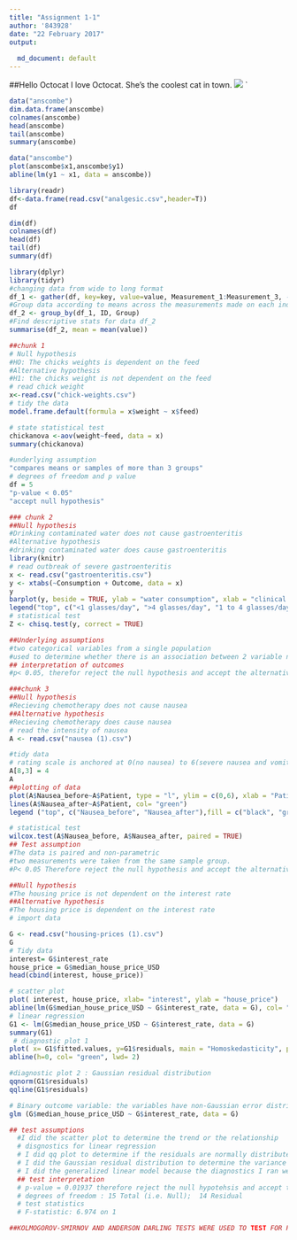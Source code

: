 ```yaml
---
title: "Assignment 1-1"
author: '843928'
date: "22 February 2017"
output:
  
  md_document: default
---
```

##Hello Octocat
I love Octocat. She's the coolest cat in town.
![](https://dl.dropboxusercontent.com/u/11805474/painblogr/biostats/assignments/octocat.png)
`
```r
data("anscombe")
dim.data.frame(anscombe)
colnames(anscombe)
head(anscombe)
tail(anscombe)
summary(anscombe)


```
```r
data("anscombe")
plot(anscombe$x1,anscombe$y1)
abline(lm(y1 ~ x1, data = anscombe))


```
```r
library(readr)
df<-data.frame(read.csv("analgesic.csv",header=T))
df
```
```r
dim(df)
colnames(df)
head(df)
tail(df)
summary(df)
```
```r
library(dplyr)
library(tidyr)
#changing data from wide to long format
df_1 <- gather(df, key=key, value=value, Measurement_1:Measurement_3, -ID)
#Group data according to means across the measurements made on each individual
df_2 <- group_by(df_1, ID, Group)
#Find descriptive stats for data df_2
summarise(df_2, mean = mean(value))

```
```r
##chunk 1
# Null hypothesis
#HO: The chicks weights is dependent on the feed
#Alternative hypothesis 
#H1: the chicks weight is not dependent on the feed
# read chick weight
x<-read.csv("chick-weights.csv")
# tidy the data
model.frame.default(formula = x$weight ~ x$feed)

# state statistical test
chickanova <-aov(weight~feed, data = x)
summary(chickanova)

#underlying assumption
"compares means or samples of more than 3 groups"
# degrees of freedom and p value
df = 5
"p-value < 0.05"
"accept null hypothesis"
```
```r
### chunk 2
##Null hypothesis
#Drinking contaminated water does not cause gastroenteritis
#Alternative hypothesis
#drinking contaminated water does cause gastroenteritis
library(knitr)
# read outbreak of severe gastroenteritis
x <- read.csv("gastroenteritis.csv")
y <- xtabs(~Consumption + Outcome, data = x)
y
barplot(y, beside = TRUE, ylab = "water consumption", xlab = "clinical presentation",main = "Investigation of gastroenteritis outbreak", col = c("yellow", "black", "red"))
legend("top", c("<1 glasses/day", ">4 glasses/day", "1 to 4 glasses/day"), fill = c("yellow", "black", "red"))
# statistical test
Z <- chisq.test(y, correct = TRUE)

##Underlying assumptions
#two categorical variables from a single population
#used to determine whether there is an association between 2 variable names 
## interpretation of outcomes
#p< 0.05, therefor reject the null hypothesis and accept the alternative hypothesis

```
```r
###chunk 3
##Null hypothesis
#Recieving chemotherapy does not cause nausea
##Alternative hypothesis
#Recieving chemotherapy does cause nausea
# read the intensity of nausea
A <- read.csv("nausea (1).csv")

#tidy data
# rating scale is anchored at 0(no nausea) to 6(severe nausea and vomiting) therefore change row 8 coloumn 3.
A[8,3] = 4
A
##plotting of data
plot(A$Nausea_before~A$Patient, type = "l", ylim = c(0,6), xlab = "Patients", ylab = "nausea score", main = "The intensity of nausea before and after receiving a 5ht3-receptor blocker")
lines(A$Nausea_after~A$Patient, col= "green")
legend ("top", c("Nausea_before", "Nausea_after"),fill = c("black", "green"))

# statistical test
wilcox.test(A$Nausea_before, A$Nausea_after, paired = TRUE)
## Test assumption
#The data is paired and non-parametric
#two measurements were taken from the same sample group. 
#P< 0.05 Therefore reject the null hypothesis and accept the alternative hypothesis

```
```r
##Null hypothesis
#The housing price is not dependent on the interest rate
##Alternative hypothesis
#The housing price is dependent on the interest rate
# import data

G <- read.csv("housing-prices (1).csv")
G
# Tidy data
interest= G$interest_rate
house_price = G$median_house_price_USD
head(cbind(interest, house_price))

# scatter plot
plot( interest, house_price, xlab= "interest", ylab = "house_price")
abline(lm(G$median_house_price_USD ~ G$interest_rate, data = G), col= "blue", lwd= 2)
# linear regression
G1 <- lm(G$median_house_price_USD ~ G$interest_rate, data = G)
summary(G1)
 # diagnostic plot 1
plot( x= G1$fitted.values, y=G1$residuals, main = "Homoskedasticity", pch = 19, col= "blue")
abline(h=0, col= "green", lwd= 2)

#diagnostic plot 2 : Gaussian residual distribution
qqnorm(G1$residuals)
qqline(G1$residuals)

# Binary outcome variable: the variables have non-Gaussian error distribution
glm (G$median_house_price_USD ~ G$interest_rate, data = G)

## test assumptions
  #I did the scatter plot to determine the trend or the relationship
  # disgnostics for linear regression
  # I did qq plot to determine if the residuals are normally distributed 
  # I did the Gaussian residual distribution to determine the variance of the fitted values
  # I did the generalized linear model because the diagnostics I ran were not normally distributed.
  ## test interpretation
  # p-value = 0.01937 therefore reject the null hypotehsis and accept the  alternative hypothesis.
  # degrees of freedom : 15 Total (i.e. Null);  14 Residual
  # test statistics
  # F-statistic: 6.974 on 1

##KOLMOGOROV-SMIRNOV AND ANDERSON DARLING TESTS WERE USED TO TEST FOR PARAMETRIC AND NON-PARAMETRIC DATA
```



